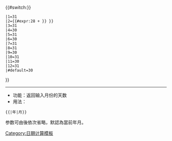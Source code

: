 {{#switch:{{{2|{{CURRENTMONTH}}}}}
 |1=31
 |2={{#expr:28 + {{Date.IsLeapYear|{{{1|{{CURRENTYEAR}}}}}}} }}
 |3=31
 |4=30
 |5=31
 |6=30
 |7=31
 |8=31
 |9=30
 |10=31
 |11=30
 |12=31
 |#default=30
}}<noinclude>{{pp-protected|small=yes}}
----
{{esoteric}}
*功能：返回输入月份的天数
*用法：
 <nowiki>{{</nowiki>{{PAGENAME}}<nowiki>|年|月}}</nowiki>
参数可由後依次省略，默認為當前年月。
[[Category:日期计算模板]]
</noinclude>
